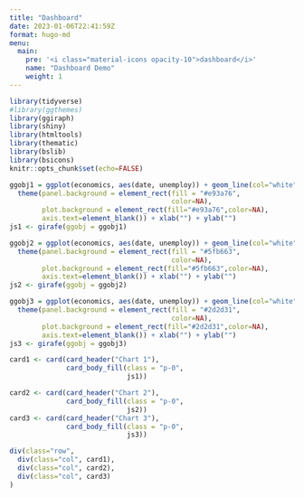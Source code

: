 ```yaml
---
title: "Dashboard"
date: 2023-01-06T22:41:59Z
format: hugo-md
menu:
  main:
    pre: '<i class="material-icons opacity-10">dashboard</i>'
    name: "Dashboard Demo"
    weight: 1
---
```



```r
library(tidyverse)
#library(ggthemes)
library(ggiraph)
library(shiny)
library(htmltools)
library(thematic)
library(bslib)
library(bsicons)
knitr::opts_chunk$set(echo=FALSE)
```


```r
ggobj1 = ggplot(economics, aes(date, unemploy)) + geom_line(col="white") + geom_point(col="white") +
  theme(panel.background = element_rect(fill = "#e93a76",
                                        color=NA),
        plot.background = element_rect(fill="#e93a76",color=NA),
        axis.text=element_blank()) + xlab("") + ylab("")
js1 <- girafe(ggobj = ggobj1)

```



```r
ggobj2 = ggplot(economics, aes(date, unemploy)) + geom_line(col="white") + geom_point(col="white") +
  theme(panel.background = element_rect(fill = "#5fb663",
                                        color=NA),
        plot.background = element_rect(fill="#5fb663",color=NA),
        axis.text=element_blank()) + xlab("") + ylab("")
js2 <- girafe(ggobj = ggobj2)
```


```r
ggobj3 = ggplot(economics, aes(date, unemploy)) + geom_line(col="white") + geom_point(col="white") +
  theme(panel.background = element_rect(fill = "#2d2d31",
                                        color=NA),
        plot.background = element_rect(fill="#2d2d31",color=NA),
        axis.text=element_blank()) + xlab("") + ylab("")
js3 <- girafe(ggobj = ggobj3)
```



```r
card1 <- card(card_header("Chart 1"),
              card_body_fill(class = "p-0",
                             js1))

card2 <- card(card_header("Chart 2"),
              card_body_fill(class = "p-0",
                             js2))
card3 <- card(card_header("Chart 3"),
              card_body_fill(class = "p-0",
                             js3))

div(class="row",
  div(class="col", card1),
  div(class="col", card2),
  div(class="col", card3)
)

```
